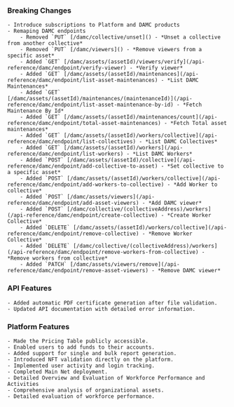 <Accordion title="August 2024">

  ### Breaking Changes
    - Introduce subscriptions to Platform and DAMC products
    - Remaping DAMC endpoints
        - Removed `PUT` [/damc/collective/unset]() - *Unset a collective from another collective*
        - Removed `PUT` [/damc/viewers]() - *Remove viewers from a specific asset*
        - Added `GET` [/damc/assets/(assetId)/viewers/verify](/api-reference/damc/endpoint/verify-viewer) - *Verify viewer*
        - Added `GET` [/damc/assets/(assetId)/maintenances](/api-reference/damc/endpoint/list-asset-maintenances) - *List DAMC Maintenances*
        - Added `GET` [/damc/assets/(assetId)/maintenances/(maintenanceId)](/api-reference/damc/endpoint/list-asset-maintenance-by-id) - *Fetch Maintenance By Id*
        - Added `GET` [/damc/assets/(assetId)/maintenances/count](/api-reference/damc/endpoint/total-asset-maintenances) - *Fetch Total asset maintenances*
        - Added `GET` [/damc/assets/(assetId)/workers/collective](/api-reference/damc/endpoint/list-collectives) - *List DAMC Collectives*
        - Added `GET` [/damc/assets/(assetId)/workers](/api-reference/damc/endpoint/list-workers) - *List DAMC Workers*
        - Added `POST` [/damc/assets/(assetId)/collective](/api-reference/damc/endpoint/add-collective-to-asset) - *Set collective to a specific asset*
        - Added `POST` [/damc/assets/(assetId)/workers/collective](/api-reference/damc/endpoint/add-workers-to-collective) - *Add Worker to collective*
        - Added `POST` [/damc/assets/viewers](/api-reference/damc/endpoint/add-asset-viewers) - *Add DAMC viewer*
        - Added `POST` [/damc/collective/(collectiveAddress)/workers](/api-reference/damc/endpoint/create-collective) - *Create Worker Collective*
        - Added `DELETE` [/damc/assets/(assetId)/workers/collective](/api-reference/damc/endpoint/remove-collective) - *Remove Worker Collective*
        - Added `DELETE` [/damc/collective/(collectiveAddress)/workers](/api-reference/damc/endpoint/remove-workers-from-collective) - *Remove workers from collective*
        - Added `PATCH` [/damc/assets/viewers/remove](/api-reference/damc/endpoint/remove-asset-viewers) - *Remove DAMC viewer*
        
  ### API Features
    - Added automatic PDF certificate generation after file validation.
    - Updated API documentation with detailed error information.
  ### Platform Features
    - Made the Pricing Table publicly accessible.
    - Enabled users to add funds to their accounts.
    - Added support for single and bulk report generation.
    - Introduced NFT validation directly on the platform.
    - Implemented user activity and login tracking.
    - Completed Main Net deployment.
    - Detailed Overview and Evaluation of Workforce Performance and Activities
    - Comprehensive analysis of organizational assets.
    - Detailed evaluation of workforce performance.

</Accordion>